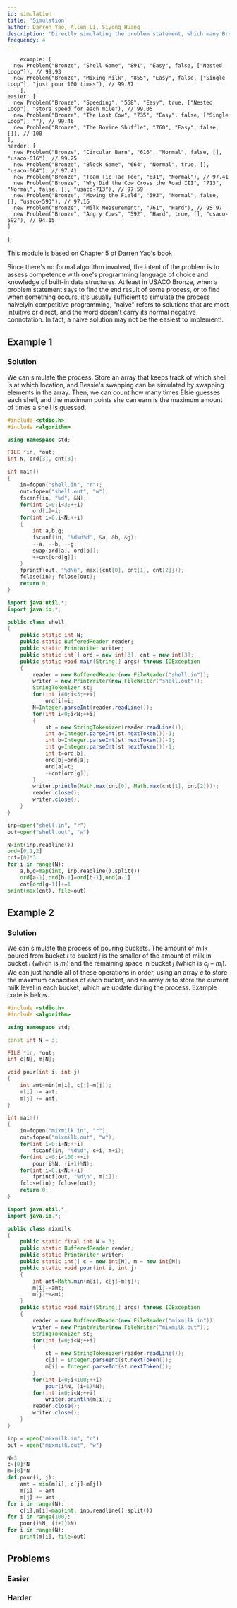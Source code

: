 ```yaml
---
id: simulation
title: 'Simulation'
author: Darren Yao, Allen Li, Siyong Huang
description: 'Directly simulating the problem statement, which many Bronze problems allow you to do.'
frequency: 4
---
```


		example: [
      new Problem("Bronze", "Shell Game", "891", "Easy", false, ["Nested Loop"]), // 99.93
      new Problem("Bronze", "Mixing Milk", "855", "Easy", false, ["Single Loop"], "just pour 100 times"), // 99.87
		],
    easier: [
      new Problem("Bronze", "Speeding", "568", "Easy", true, ["Nested Loop"], "store speed for each mile"), // 99.05
      new Problem("Bronze", "The Lost Cow", "735", "Easy", false, ["Single Loop"], ""), // 99.46
      new Problem("Bronze", "The Bovine Shuffle", "760", "Easy", false, []), // 100
    ],
    harder: [
      new Problem("Bronze", "Circular Barn", "616", "Normal", false, [], "usaco-616"), // 99.25
      new Problem("Bronze", "Block Game", "664", "Normal", true, [], "usaco-664"), // 97.41
      new Problem("Bronze", "Team Tic Tac Toe", "831", "Normal"), // 97.41
      new Problem("Bronze", "Why Did the Cow Cross the Road III", "713", "Normal", false, [], "usaco-713"), // 97.59
      new Problem("Bronze", "Mowing the Field", "593", "Normal", false, [], "usaco-593"), // 97.16
      new Problem("Bronze", "Milk Measurement", "761", "Hard"), // 95.97
      new Problem("Bronze", "Angry Cows", "592", "Hard", true, [], "usaco-592"), // 94.15
    ]
};

<Resources>
  <Resource source="IUSACO" title="5 - Simulation">This module is based on Chapter 5 of Darren Yao's book</Resource>
</Resources>

<br />

Since there's no formal algorithm involved, the intent of the problem is to assess competence with one's programming language of choice and knowledge of built-in data structures. At least in USACO Bronze, when a problem statement says to find the end result of some process, or to find when something occurs, it's usually sufficient to simulate the process naively<Asterisk>In competitive programming, "naive" refers to solutions that are most intuitive or direct, and the word doesn't carry its normal negative connotation. In fact, a naive solution may not be the easiest to implement!</Asterisk>.

## Example 1

<FocusProblem problem={problems.example[0]} />

### Solution

<Spoiler title="Solution">

We can simulate the process. Store an array that keeps track of which shell is at which location, and Bessie's swapping can be simulated by swapping elements in the array. Then, we can count how many times Elsie guesses each shell, and the maximum points she can earn is the maximum amount of times a shell is guessed. 

<LanguageSection>

<CPPSection>

```cpp
#include <stdio.h>
#include <algorithm>

using namespace std;

FILE *in, *out;
int N, ord[3], cnt[3];

int main()
{
	in=fopen("shell.in", "r");
	out=fopen("shell.out", "w");
	fscanf(in, "%d", &N);
	for(int i=0;i<3;++i)
		ord[i]=i;
	for(int i=0;i<N;++i)
	{
		int a,b,g;
		fscanf(in, "%d%d%d", &a, &b, &g);
		--a, --b, --g;
		swap(ord[a], ord[b]);
		++cnt[ord[g]];
	}
	fprintf(out, "%d\n", max({cnt[0], cnt[1], cnt[2]}));
	fclose(in); fclose(out);
	return 0;
}
```

</CPPSection>

<JavaSection>

```java
import java.util.*;
import java.io.*;

public class shell
{
	public static int N;
	public static BufferedReader reader;
	public static PrintWriter writer;
	public static int[] ord = new int[3], cnt = new int[3];
	public static void main(String[] args) throws IOException
	{
		reader = new BufferedReader(new FileReader("shell.in"));
		writer = new PrintWriter(new FileWriter("shell.out"));
		StringTokenizer st;
		for(int i=0;i<3;++i)
			ord[i]=i;
		N=Integer.parseInt(reader.readLine());
		for(int i=0;i<N;++i)
		{
			st = new StringTokenizer(reader.readLine());
			int a=Integer.parseInt(st.nextToken())-1;
			int b=Integer.parseInt(st.nextToken())-1;
			int g=Integer.parseInt(st.nextToken())-1;
			int t=ord[b];
			ord[b]=ord[a];
			ord[a]=t;
			++cnt[ord[g]];
		}
		writer.println(Math.max(cnt[0], Math.max(cnt[1], cnt[2])));
		reader.close();
		writer.close();
	}
}
```

</JavaSection>

<PySection>

```py
inp=open("shell.in", "r")
out=open("shell.out", "w")

N=int(inp.readline())
ord=[0,1,2]
cnt=[0]*3
for i in range(N):
	a,b,g=map(int, inp.readline().split())
	ord[a-1],ord[b-1]=ord[b-1],ord[a-1]
	cnt[ord[g-1]]+=1
print(max(cnt), file=out)
```

</PySection>

</LanguageSection>

</Spoiler>

## Example 2

<FocusProblem problem={problems.example[1]} />

### Solution

<Spoiler title="Solution">

We can simulate the process of pouring buckets. The amount of milk poured from bucket $i$ to bucket $j$ is the smaller of the amount of milk in bucket $i$ (which is $m_i$) and the remaining space in bucket $j$ (which is $c_j - m_j$). We can just handle all of these operations in order, using an array $c$ to store the maximum capacities of each bucket, and an array $m$ to store the current milk level in each bucket, which we update during the process. Example code is below.

<LanguageSection>

<CPPSection>

```cpp
#include <stdio.h>
#include <algorithm>

using namespace std;

const int N = 3;

FILE *in, *out;
int c[N], m[N];

void pour(int i, int j)
{
	int amt=min(m[i], c[j]-m[j]);
	m[i] -= amt;
	m[j] += amt;
}

int main()
{
	in=fopen("mixmilk.in", "r");
    out=fopen("mixmilk.out", "w");
	for(int i=0;i<N;++i)
		fscanf(in, "%d%d", c+i, m+i);
	for(int i=0;i<100;++i)
		pour(i%N, (i+1)%N);
	for(int i=0;i<N;++i)
		fprintf(out, "%d\n", m[i]);
	fclose(in); fclose(out);
	return 0;
}
```

</CPPSection>

<JavaSection>

```java
import java.util.*;
import java.io.*;

public class mixmilk
{
	public static final int N = 3;
	public static BufferedReader reader;
	public static PrintWriter writer;
	public static int[] c = new int[N], m = new int[N];
	public static void pour(int i, int j)
	{
		int amt=Math.min(m[i], c[j]-m[j]);
		m[i]-=amt;
		m[j]+=amt;
	}
	public static void main(String[] args) throws IOException
	{
		reader = new BufferedReader(new FileReader("mixmilk.in"));
		writer = new PrintWriter(new FileWriter("mixmilk.out"));
		StringTokenizer st;
		for(int i=0;i<N;++i)
		{
			st = new StringTokenizer(reader.readLine());
			c[i] = Integer.parseInt(st.nextToken());
			m[i] = Integer.parseInt(st.nextToken());
		}
		for(int i=0;i<100;++i)
			pour(i%N, (i+1)%N);
		for(int i=0;i<N;++i)
			writer.println(m[i]);
		reader.close();
		writer.close();
	}
}
```

</JavaSection>

<PySection>

```py
inp = open("mixmilk.in", "r")
out = open("mixmilk.out", "w")

N=3
c=[0]*N
m=[0]*N
def pour(i, j):
	amt = min(m[i], c[j]-m[j])
	m[i] -= amt
	m[j] += amt
for i in range(N):
	c[i],m[i]=map(int, inp.readline().split())
for i in range(100):
	pour(i%N, (i+1)%N)
for i in range(N):
	print(m[i], file=out)
```

</PySection>

</LanguageSection>

</Spoiler>

## Problems

### Easier

<Problems problems={problems.easier} />

### Harder

<Problems problems={problems.harder} />